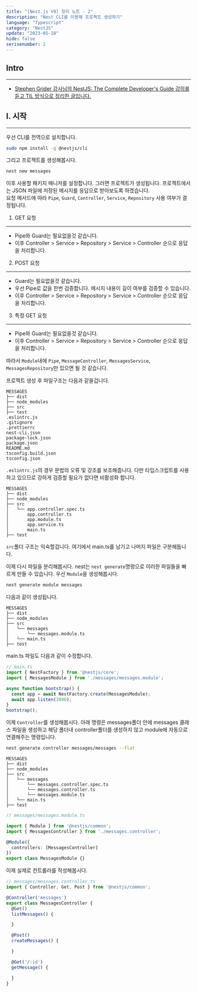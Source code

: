 ```yaml
---
title: "[Nest.js V9] 정리 노트 - 2"
description: "Nest CLI를 이용해 프로젝트 생성하기"
language: "Typescript"
category: "NestJS"
update: "2023-05-18"
hide: false
serisenumber: 2
---
```

## Intro
---
- [Stephen Grider 강사님의 NestJS: The Complete Developer's Guide 강의를 듣고 TIL 방식으로 정리한 글입니다.](https://www.udemy.com/course/nestjs-the-complete-developers-guide//)

## I. 시작
---
우선 CLI를 전역으로 설치합니다.
```bash
sudo npm install -g @nestjs/cli
```

그리고 프로젝트를 생성해봅시다.
```bash
nest new messages
```
이후 사용할 패키지 매니저를 설정합니다. 그러면 프로젝트가 생성됩니다. 프로젝트에서는 JSON 파일에 저장된 메시지를 응답으로 받아보도록 하겠습니다.  
요청 메서드에 따라 `Pipe`, `Guard`, `Controller`, `Service`, `Repository` 사용 여부가 결정됩니다.

1. GET 요청
---
- Pipe와 Guard는 필요없을것 같습니다.
- 이후 Controller > Service > Repository > Service > Controller 순으로 응답을 처리합니다.

2. POST 요청
---
- Guard는 필요없을것 같습니다.
- 우선 Pipe로 값을 한번 검증합니다. 메시지 내용이 길이 여부를 검증할 수 있습니다.
- 이후 Controller > Service > Repository > Service > Controller 순으로 응답을 처리합니다.

3. 특정 GET 요청
---
- Pipe와 Guard는 필요없을것 같습니다.
- 이후 Controller > Service > Repository > Service > Controller 순으로 응답을 처리합니다.

따라서 `Module`내에 `Pipe`, `MessageController`, `MessagesService`, `MessagesRepository`만 있으면 될 것 같습니다.

프로젝트 생성 후 파일구조는 다음과 같을겁니다.
```text
MESSAGES
├── dist
├── node_modules
├── src
├── test
.eslintrc.js
.gitignore
.prettierrc
nest-cli.json
package-lock.json
package.json
README.md
tsconfig.build.json
tsconfig.json
```
`.eslintrc.js`의 경우 문법의 오류 및 강조를 보조해줍니다. 다만 타입스크립트를 사용하고 있으므로 강하게 검증할 필요가 없다면 비활성화 합니다.

```text
MESSAGES
├── dist
├── node_modules
├── src
│   └── app.controller.spec.ts
│       app.controller.ts
│       app.module.ts
│       app.service.ts
│       main.ts
├── test
```
`src`폴더 구조는 익숙할겁니다. 여기에서 main.ts를 남기고 나머지 파일은 구분해둡니다. 

이제 다시 파일을 분리해봅시다. nest는 `nest generate`명령으로 이러한 파일들을 빠르게 만들 수 있습니다. 우선 `Module`을 생성해봅시다.
```bash
nest generate module messages
```

다음과 같이 생성됩니다.
```text
MESSAGES
├── dist
├── node_modules
├── src
│   └── messages
│       └── messages.module.ts
│   └── main.ts
├── test
```

main.ts 파일도 다음과 같이 수정합니다.
```ts
// main.ts
import { NestFactory } from '@nestjs/core';
import { MessagesModule } from './messages/messages.module';

async function bootstrap() {
  const app = await NestFactory.create(MessagesModule);
  await app.listen(3000);
}
bootstrap();
```

이제 `Controller`를 생성해봅시다. 아래 명령은 messages폴더 안에 messages 클래스 파일을 생성하고 해당 폴더내 controller폴더를 생성하지 않고 module에 자동으로 연결해주는 명령입니다.
```bash
nest generate controller messages/messages --flat
```

```text
MESSAGES
├── dist
├── node_modules
├── src
│   └── messages
│       └── messages.controller.spec.ts
│       └── messages.controller.ts
│       └── messages.module.ts
│   └── main.ts
├── test
```

```ts
// messages/messages.module.ts

import { Module } from '@nestjs/common';
import { MessagesController } from './messages.controller';

@Module({
  controllers: [MessagesController]
})
export class MessagesModule {}
```

이제 실제로 컨트롤러를 작성해봅시다.
```ts
// messages/messages.controller.ts
import { Controller, Get, Post } from '@nestjs/common';

@Controller('messages')
export class MessagesController {
  @Get()
  listMessages() {

  }

  @Post()
  createMessages() {

  }

  @Get('/:id')
  getMessage() {

  }
}
```